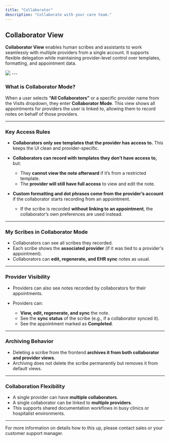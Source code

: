 ```yaml
---
title: "Collaborator"
description: "Collaborate with your care team."
---
```


## Collaborator View

**Collaborator View** enables human scribes and assistants to work seamlessly with multiple providers from a single account. It supports flexible delegation while maintaining provider-level control over templates, formatting, and appointment data.

<Frame>
  <img src="/images/collaborator.png" />
</Frame>
---

### What is Collaborator Mode?

When a user selects **“All Collaborators”** or a specific provider name from the Visits dropdown, they enter **Collaborator Mode**. This view shows all appointments for providers the user is linked to, allowing them to record notes on behalf of those providers.

---

### Key Access Rules

* **Collaborators only see templates that the provider has access to.**
  This keeps the UI clean and provider-specific.

* **Collaborators can record with templates they don’t have access to,** but:

  * They **cannot view the note afterward** if it’s from a restricted template.
  * The **provider will still have full access** to view and edit the note.

* **Custom formatting and dot phrases come from the provider’s account** if the collaborator starts recording from an appointment.

  * If the scribe is recorded **without linking to an appointment**, the collaborator’s own preferences are used instead.

---

### My Scribes in Collaborator Mode

* Collaborators can see all scribes they recorded.
* Each scribe shows the **associated provider** (if it was tied to a provider's appointment).
* Collaborators can **edit, regenerate, and EHR sync** notes as usual.

---

### Provider Visibility

* Providers can also see notes recorded by collaborators for their appointments.
* Providers can:

  * **View, edit, regenerate, and sync** the note.
  * See the **sync status** of the scribe (e.g., if a collaborator synced it).
  * See the appointment marked as **Completed**.

---

### Archiving Behavior

* Deleting a scribe from the frontend **archives it from both collaborator and provider views**.
* Archiving does not delete the scribe permanently but removes it from default views.

---

### Collaboration Flexibility

* A single provider can have **multiple collaborators**.
* A single collaborator can be linked to **multiple providers**.
* This supports shared documentation workflows in busy clinics or hospitalist environments.

---

<Info> For more information on details how to this up, please contact sales or your customer support manager. </Info>